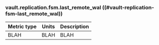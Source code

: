 ### vault.replication.fsm.last_remote_wal ((#vault-replication-fsm-last_remote_wal))

Metric type | Units | Description
----------- | ----- | -----------
BLAH     | BLAH    | BLAH